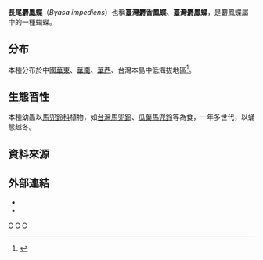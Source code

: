 {{NoteTA
|G1=Butterfly
}}
{{Speciesbox
| genus = Byasa
| species = impediens
| authority = (Rothschild, 1895)
| image = Byasa impediens febanus.jpg
| image_caption = 台灣亞種（''B. i. febanus''）
}}

'''長尾麝鳳蝶'''（''Byasa impediens''）也稱'''臺灣麝香鳳蝶'''、'''臺灣麝鳳蝶'''，是麝鳳蝶屬中的一種蝴蝶。

==分布==
本種分布於中國[[華東|華東]]、[[華南|華南]]、[[華西|華西]]、台灣本島中低海拔地區<ref name="978-986-177-669-9">{{cite book|author=徐堉峰 |coauthors= |title=台灣蝴蝶圖鑑．上（弄蝶、鳳蝶、粉蝶） |year=2013 |publisher=晨星出版社 |location=台中市 |isbn=978-986-177-669-9 }}</ref>。

==生態習性==
本種幼蟲以[[馬兜鈴科|馬兜鈴科]]植物，如[[台灣馬兜鈴|台灣馬兜鈴]]、[[瓜葉馬兜鈴|瓜葉馬兜鈴]]等為食，一年多世代，以蛹態越冬。

==資料來源==
{{reflist}}

==外部連結==
* {{TaiBNET| zh=長尾麝鳳蝶 | id=347273| binomial= Byasa impediens  | sub = febanus　| authority=Fruhstorfer, 1908 | var= | accessdate=2014/12/04}} 
* {{Commonscat-inline|Byasa impediens |長尾麝鳳蝶}}

{{Taxonbar}}

[[Category:1895年描述的昆虫|C]]
[[Category:麝鳳蝶屬|C]]
[[Category:臺灣蝴蝶|C]]
